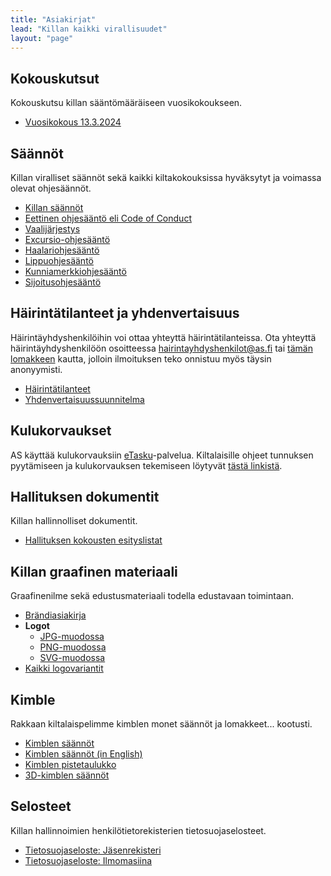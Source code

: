 ```yaml
---
title: "Asiakirjat"
lead: "Killan kaikki virallisuudet"
layout: "page"
---
```


## Kokouskutsut

Kokouskutsu killan sääntömääräiseen vuosikokoukseen.
- [Vuosikokous 13.3.2024](https://drive.google.com/file/d/1MfRhBcIfw9PEFECBDIeFQhADZGcqgtCY/view?usp=sharing)

## Säännöt

Killan viralliset säännöt sekä kaikki kiltakokouksissa hyväksytyt ja voimassa olevat ohjesäännöt.

- [Killan säännöt](docs/guild-rules)
- [Eettinen ohjesääntö eli Code of Conduct](docs/code-of-conduct)
- [Vaalijärjestys](docs/electoral-order)
- [Excursio-ohjesääntö](docs/excursion-guidelines)
- [Haalariohjesääntö](docs/overall-guidelines)
- [Lippuohjesääntö](docs/flag-guidelines)
- [Kunniamerkkiohjesääntö](docs/badge-guidelines)
- [Sijoitusohjesääntö](docs/investment-guidelines)

## Häirintätilanteet ja yhdenvertaisuus
Häirintäyhdyshenkilöihin voi ottaa yhteyttä häirintätilanteissa. Ota yhteyttä häirintäyhdyshenkilöön osoitteessa <a href="mailto:hairintayhdyshenkilot@as.fi">hairintayhdyshenkilot@as.fi</a> tai <a href="https://forms.gle/ZsDiCTF9WhabRn8UA" target="_blank">tämän lomakkeen</a> kautta, jolloin ilmoituksen teko onnistuu myös täysin anonyymisti.

- [Häirintätilanteet](harassment/situations)
- [Yhdenvertaisuus&shy;suunnitelma](harassment/plan-for-equality)

## Kulukorvaukset
AS käyttää kulukorvauksiin <a href="https://www.etasku.fi/" target="_blank">eTasku</a>-palvelua. Kiltalaisille ohjeet tunnuksen pyytämiseen ja kulukorvauksen tekemiseen löytyvät <a href="https://drive.google.com/file/d/1_OGfwUXxugBYNFsS1IKSjqoqpnbJvFq1/view?usp=sharing" target="_blank">tästä linkistä</a>.

## Hallituksen dokumentit

Killan hallinnolliset dokumentit.

- <a href="https://drive.google.com/drive/folders/1eiCAypEm50P10ECT2bkTrbkNKnVqYz9Q?usp=sharing" target="_blank">Hallituksen kokousten esityslistat</a>

## Killan graafinen materiaali

Graafinenilme sekä edustusmateriaali todella edustavaan toimintaan.

- <a href="https://drive.google.com/file/d/1BQ_v1OJvXV04LiR-TXKtDhGFccLJIMQ6/view?usp=sharing" target="_blank">Brändiasiakirja</a>
- **Logot**
    - <a href="../../logo/as_plain_bw.jpg" target="_blank">JPG-muodossa</a>
    - <a href="../../logo/as_plain_bw.png" target="_blank">PNG-muodossa</a>
    - <a href="../../logo/as_plain_bw.svg" target="_blank">SVG-muodossa</a>
- <a href="https://drive.google.com/drive/folders/1Cas84zny-b8Z-os7HorN-8k9a67Wq4k5?usp=sharing" target="_blank">Kaikki logovariantit</a>

## Kimble

Rakkaan kiltalaispelimme kimblen monet säännöt ja lomakkeet... kootusti.

- <a href="../../kimble/kimblesaannot.pdf" target="_blank">Kimblen säännöt</a>
- <a href="../../kimble/kimble-en.pdf" target="_blank">Kimblen säännöt (in English)</a>
- <a href="../../kimble/kimble-kirjanpito.pdf" target="_blank">Kimblen pistetaulukko</a>
- <a href="../../kimble/3d-kimblesaannot.pdf" target="_blank">3D-kimblen säännöt</a>

## Selosteet

Killan hallinnoimien henkilötietorekisterien tietosuojaselosteet.

- [Tietosuojaseloste: Jäsenrekisteri](legal/privacy-policy-member)
- [Tietosuojaseloste: Ilmomasiina](legal/privacy-policy-ilmomasiina)
